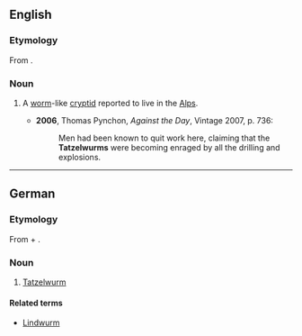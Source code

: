 ==English==
{{wikipedia}}

===Etymology===
From {{etyl|de|en}} {{term|Tatzelwurm|lang=de}}.

===Noun===
{{en-noun}}

# {{context|cryptozoology}} A [[worm]]-like [[cryptid]] reported to live in the [[Alps]].
#* '''2006''', Thomas Pynchon, ''Against the Day'', Vintage 2007, p. 736:
#*: Men had been known to quit work here, claiming that the '''Tatzelwurms''' were becoming enraged by all the drilling and explosions.

----

==German==
{{wikipedia|lang=de}}

===Etymology===
From {{term|Tatze||paw, claw|lang=de}} + {{term|Wurm||worm|lang=de}}.

===Noun===
{{head|de|noun|g=m}}

# {{context|cryptozoology|lang=de}} [[#English|Tatzelwurm]]

====Related terms====
* [[Lindwurm]] {{m}}